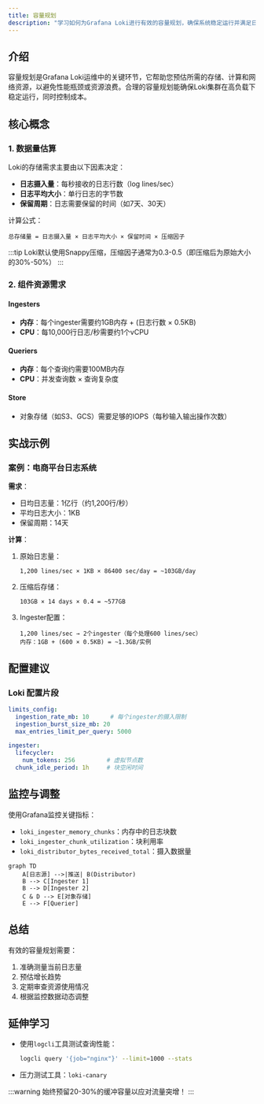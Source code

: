 ```yaml
---
title: 容量规划
description: "学习如何为Grafana Loki进行有效的容量规划，确保系统稳定运行并满足日志存储需求。"
---
```


## 介绍

容量规划是Grafana Loki运维中的关键环节，它帮助您预估所需的存储、计算和网络资源，以避免性能瓶颈或资源浪费。合理的容量规划能确保Loki集群在高负载下稳定运行，同时控制成本。

## 核心概念

### 1. 数据量估算
Loki的存储需求主要由以下因素决定：
- **日志摄入量**：每秒接收的日志行数（log lines/sec）
- **日志平均大小**：单行日志的字节数
- **保留周期**：日志需要保留的时间（如7天、30天）

计算公式：
```
总存储量 = 日志摄入量 × 日志平均大小 × 保留时间 × 压缩因子
```

:::tip
Loki默认使用Snappy压缩，压缩因子通常为0.3-0.5（即压缩后为原始大小的30%-50%）
:::

### 2. 组件资源需求

#### Ingesters
- **内存**：每个ingester需要约1GB内存 + (日志行数 × 0.5KB)
- **CPU**：每10,000行日志/秒需要约1个vCPU

#### Queriers
- **内存**：每个查询约需要100MB内存
- **CPU**：并发查询数 × 查询复杂度

#### Store
- 对象存储（如S3、GCS）需要足够的IOPS（每秒输入输出操作次数）

## 实战示例

### 案例：电商平台日志系统
**需求**：
- 日均日志量：1亿行（约1,200行/秒）
- 平均日志大小：1KB
- 保留周期：14天

**计算**：
1. 原始日志量：
   ```
   1,200 lines/sec × 1KB × 86400 sec/day = ~103GB/day
   ```
2. 压缩后存储：
   ```
   103GB × 14 days × 0.4 = ~577GB
   ```
3. Ingester配置：
   ```
   1,200 lines/sec → 2个ingester（每个处理600 lines/sec）
   内存：1GB + (600 × 0.5KB) = ~1.3GB/实例
   ```

## 配置建议

### Loki 配置片段
```yaml
limits_config:
  ingestion_rate_mb: 10      # 每个ingester的摄入限制
  ingestion_burst_size_mb: 20
  max_entries_limit_per_query: 5000

ingester:
  lifecycler:
    num_tokens: 256         # 虚拟节点数
  chunk_idle_period: 1h     # 块空闲时间
```

## 监控与调整

使用Grafana监控关键指标：
- `loki_ingester_memory_chunks`：内存中的日志块数
- `loki_ingester_chunk_utilization`：块利用率
- `loki_distributor_bytes_received_total`：摄入数据量

```mermaid
graph TD
    A[日志源] -->|推送| B(Distributor)
    B --> C[Ingester 1]
    B --> D[Ingester 2]
    C & D --> E[对象存储]
    E --> F[Querier]
```

## 总结

有效的容量规划需要：
1. 准确测量当前日志量
2. 预估增长趋势
3. 定期审查资源使用情况
4. 根据监控数据动态调整

## 延伸学习

- 使用`logcli`工具测试查询性能：
  ```bash
  logcli query '{job="nginx"}' --limit=1000 --stats
  ```
- 压力测试工具：`loki-canary`

:::warning
始终预留20-30%的缓冲容量以应对流量突增！
:::